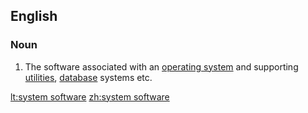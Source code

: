 ==English==

===Noun===
{{wikipedia}}
{{en-noun|sg=[[system]] [[software]]|-}}

#{{computing}} The software associated with an [[operating system]] and supporting [[utility|utilities]], [[database]] systems etc.

[[lt:system software]]
[[zh:system software]]
